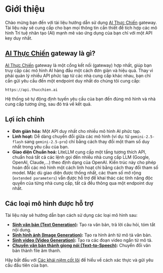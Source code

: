 
# Giới thiệu

Chào mừng bạn đến với tài liệu hướng dẫn sử dụng [AI Thực Chiến](https://thucchien.ai) gateway. Tài liệu này sẽ cung cấp cho bạn mọi thông tin cần thiết để tích hợp các mô hình Trí tuệ nhân tạo (AI) mạnh mẽ vào ứng dụng của bạn chỉ với một API key duy nhất.

## [AI Thực Chiến](https://thucchien.ai) gateway là gì?

[AI Thực Chiến](https://thucchien.ai) gateway là một cổng kết nối (gateway) hợp nhất, giúp bạn truy cập các mô hình AI hàng đầu một cách đơn giản và hiệu quả. Thay vì phải quản lý nhiều API phức tạp từ các nhà cung cấp khác nhau, bạn chỉ cần gửi yêu cầu đến một endpoint duy nhất do chúng tôi cung cấp:

`https://api.thucchien.ai`

Hệ thống sẽ tự động định tuyến yêu cầu của bạn đến đúng mô hình và nhà cung cấp tương ứng, sau đó trả về kết quả.

## Lợi ích chính

- **Đơn giản hóa:** Một API duy nhất cho nhiều mô hình AI phức tạp.
- **Linh hoạt:** Dễ dàng chuyển đổi giữa các mô hình (ví dụ: từ `gemini-2.5-flash` sang `gemini-2.5-pro`) chỉ bằng cách thay đổi một tham số duy nhất trong yêu cầu của bạn.
- **Giao diện Chuẩn hoá:** LiteLLM cung cấp một tầng tương thích API, chuẩn hoá tất cả các lệnh gọi đến nhiều nhà cung cấp LLM (Google, OpenAI, Claude,...) theo định dạng của OpenAI. Kiến trúc này cho phép hoán đổi các mô hình một cách linh hoạt chỉ bằng cách thay đổi tham số model. Mặc dù giao diện được thống nhất, các tham số mở rộng (`extended parameters`) vẫn được hỗ trợ để khai thác các tính năng độc quyền của từng nhà cung cấp, tất cả đều thông qua một endpoint duy nhất.

## Các loại mô hình được hỗ trợ

Tài liệu này sẽ hướng dẫn bạn cách sử dụng các loại mô hình sau:

- **[Sinh văn bản (Text Generation)](/docs/user-guide/text-generation):** Tạo ra văn bản, trả lời câu hỏi, tóm tắt nội dung.
- **[Sinh hình ảnh (Image Generation)](/docs/user-guide/image-generation):** Tạo ra hình ảnh từ mô tả văn bản.
- **[Sinh video (Video Generation)](/docs/user-guide/video-generation-veo3):** Tạo ra các đoạn video ngắn từ mô tả.
- **[Chuyển văn bản thành giọng nói (Text-to-Speech)](/docs/user-guide/text-to-speech):** Chuyển đổi văn bản thành file âm thanh.

Hãy bắt đầu với [Các khái niệm cốt lõi](/docs/user-guide/core-concepts) để hiểu về cách xác thực và gửi yêu cầu đầu tiên của bạn.
